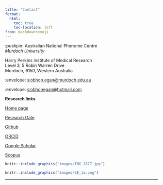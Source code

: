 ```yaml
---
title: "Contact"
format:
  html:
    toc: true
    toc-location: left
from: markdown+emoji
---
```


:pushpin: Australian National Phenome Centre     
*Murdoch University*

Harry Perkins Institute of Medical Research     
Level 3, 5 Robin Warren Drive    
Murdoch, 6150, Western Australia


:envelope: [siobhon.egan\@murdoch.edu.au](mailto:siobhon.egan@murdoch.edu.au){.email}

:envelope: [siobhonegan\@hotmail.com](mailto:siobhonegan@hotmail.com){.email}

**Research links**

<a href="https://siobhonlegan.com" class="list-group-item list-group-item-action">
<i class="fas fa-home"></i> Home page </a>

<a href="https://www.researchgate.net/profile/Siobhon_Egan" class="list-group-item list-group-item-action">
<i class="fab fa-researchgate"></i> Research Gate </a>

<a href="https://github.com/siobhon-egan" class="list-group-item list-group-item-action">
<i class="fab fa-github"></i> Github </a>

<a href="http://orcid.org/0000-0003-4395-4069" class="list-group-item list-group-item-action">
<i class="fas fa-address-card"></i> ORCID </a>

<a href="https://scholar.google.com/citations?user=BrX5o08AAAAJ&hl=en&oi=ao" class="list-group-item list-group-item-action">
<i class="fab fa-google"></i> Google Scholar </a>

<a href="https://www.scopus.com/authid/detail.uri?authorId=57202210372&amp;eid=2-s2.0-85047463715" class="list-group-item list-group-item-action">
<i class="fas fa-glasses"></i> Scopus </a>


```r
knitr::include_graphics("images/IMG_2877.jpg")
```


```r
knitr::include_graphics("images/SE_1a.png")
```


------------------------------------------------------------------------

<!--
**Webpages**

I (attempt) to keep my data analysis skills sharp during my research and
maintain the following websites:

[Personal page - RStudio, intro to sequence analysis &
phylogenetics](https://siobhonlegan.com/research_site/)

[Cryptick lab group page - bioinformatics with NGS
data](https://cryptick-lab.github.io/NGS-Analysis/_site/index.html)

<br></br>

**Media links**

It was a privilege to share my experiences to-date with some keen high
school students at the first Pawsey careers night in 2018 -- a write-up
on the event is available
[here](https://pawsey.org.au/stem-supercomputers-pawseys-first-careers-night/).

On the back of my internship with Pawsey I wanted to put my newly
discovered bioinformatic skills to good use and started my PhD at
Murdoch University. Pawsey invited me back to show where the diverse
world of super-computing can take you. For me, it involves everything
from the field, to the lab, and then onto the big wide world of coding.
The video by Pawsey can be found
[here](https://www.youtube.com/watch?v=4kf2OR9lEww&t=1s).
-->
